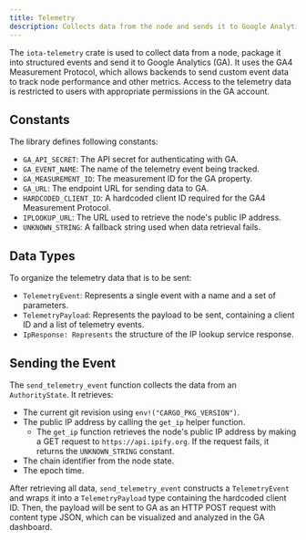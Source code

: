 ```yaml
---
title: Telemetry
description: Collects data from the node and sends it to Google Analytics for monitoring and analysis.
---
```


The `iota-telemetry` crate is used to collect data from a node, package it into structured events and send it to Google
Analytics (GA). It uses the GA4 Measurement Protocol, which allows backends to send custom event data to track node
performance and other metrics.
Access to the telemetry data is restricted to users with appropriate permissions in the GA account.

## Constants

The library defines following constants:
- `GA_API_SECRET`: The API secret for authenticating with GA.
- `GA_EVENT_NAME`: The name of the telemetry event being tracked.
- `GA_MEASUREMENT_ID`: The measurement ID for the GA property.
- `GA_URL`: The endpoint URL for sending data to GA.
- `HARDCODED_CLIENT_ID`: A hardcoded client ID required for the GA4 Measurement Protocol.
- `IPLOOKUP_URL`: The URL used to retrieve the node's public IP address.
- `UNKNOWN_STRING`: A fallback string used when data retrieval fails.

## Data Types

To organize the telemetry data that is to be sent:
- `TelemetryEvent`: Represents a single event with a name and a set of parameters.
- `TelemetryPayload`: Represents the payload to be sent, containing a client ID and a list of telemetry events.
- `IpResponse: Represents` the structure of the IP lookup service response.

## Sending the Event

The `send_telemetry_event` function collects the data from an `AuthorityState`.
It retrieves:
* The current git revision using `env!("CARGO_PKG_VERSION")`.
* The public IP address by calling the `get_ip` helper function.
    * The `get_ip` function retrieves the node's public IP address by making a GET request to `https://api.ipify.org`. If the request fails, it returns the `UNKNOWN_STRING` constant.
* The chain identifier from the node state.
* The epoch time.

After retrieving all data, `send_telemetry_event` constructs a `TelemetryEvent` and wraps it into
a `TelemetryPayload` type containing the hardcoded client ID. Then, the payload will be sent to GA as an HTTP POST request
with content type JSON, which can be visualized and analyzed in the GA dashboard.
